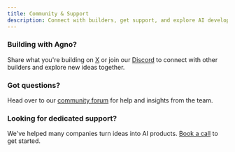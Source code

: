 ```yaml
---
title: Community & Support
description: Connect with builders, get support, and explore AI development.
---
```


### Building with Agno?

Share what you're building on [X](https://agno.link/x) or join our [Discord](https://agno.link/discord) to connect with other builders and explore new ideas together.

### Got questions?

Head over to our [community forum](https://agno.link/community) for help and insights from the team.

### Looking for dedicated support?

We've helped many companies turn ideas into AI products. [Book a call](https://cal.com/team/agno/intro) to get started.
